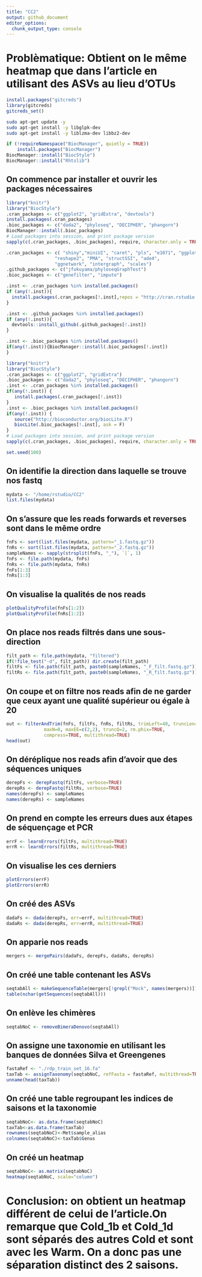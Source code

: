 ```yaml
---
title: "CC2"
output: github_document
editor_options: 
  chunk_output_type: console
---
```

# Problèmatique: Obtient on le même heatmap que dans l'article en utilisant des ASVs au lieu d'OTUs
```r
install.packages("gitcreds")
library(gitcreds)
gitcreds_set()
```

```bash
sudo apt-get update -y
sudo apt-get install -y libglpk-dev 
sudo apt-get install -y liblzma-dev libbz2-dev
```

```r
if (!requireNamespace("BiocManager", quietly = TRUE))
    install.packages("BiocManager")
BiocManager::install("BiocStyle")
BiocManager::install("Rhtslib")
```

## On commence par installer et ouvrir les packages nécessaires
```r
library("knitr")
library("BiocStyle")
.cran_packages <- c("ggplot2", "gridExtra", "devtools")
install.packages(.cran_packages) 
.bioc_packages <- c("dada2", "phyloseq", "DECIPHER", "phangorn")
BiocManager::install(.bioc_packages)
# Load packages into session, and print package version
sapply(c(.cran_packages, .bioc_packages), require, character.only = TRUE)
```


```r
.cran_packages <- c( "shiny","miniUI", "caret", "pls", "e1071", "ggplot2", "randomForest", "dplyr", "ggrepel", "nlme", "devtools",
                  "reshape2", "PMA", "structSSI", "ade4",
                  "ggnetwork", "intergraph", "scales")
.github_packages <- c("jfukuyama/phyloseqGraphTest")
.bioc_packages <- c("genefilter", "impute")
```


```r
.inst <- .cran_packages %in% installed.packages()
if (any(!.inst)){
  install.packages(.cran_packages[!.inst],repos = "http://cran.rstudio.com/")
}
```


```r
.inst <- .github_packages %in% installed.packages()
if (any(!.inst)){
  devtools::install_github(.github_packages[!.inst])
}
```

```r
.inst <- .bioc_packages %in% installed.packages()
if(any(!.inst)){BiocManager::install(.bioc_packages[!.inst])
}
```

```r
library("knitr")
library("BiocStyle")
.cran_packages <- c("ggplot2", "gridExtra")
.bioc_packages <- c("dada2", "phyloseq", "DECIPHER", "phangorn")
.inst <- .cran_packages %in% installed.packages()
if(any(!.inst)) {
   install.packages(.cran_packages[!.inst])
}
.inst <- .bioc_packages %in% installed.packages()
if(any(!.inst)) {
   source("http://bioconductor.org/biocLite.R")
   biocLite(.bioc_packages[!.inst], ask = F)
}
# Load packages into session, and print package version
sapply(c(.cran_packages, .bioc_packages), require, character.only = TRUE)
```

```r
set.seed(100)
```

## On identifie la direction dans laquelle se trouve nos fastq
```r
mydata <- "/home/rstudio/CC2"  
list.files(mydata)
```

## On s'assure que les reads forwards et reverses sont dans le même ordre 
```r
fnFs <- sort(list.files(mydata, pattern="_1.fastq.gz"))
fnRs <- sort(list.files(mydata, pattern="_2.fastq.gz"))
sampleNames <- sapply(strsplit(fnFs, "_"), `[`, 1)
fnFs <- file.path(mydata, fnFs)
fnRs <- file.path(mydata, fnRs)
fnFs[1:3]
fnRs[1:3]
```

## On visualise la qualités de nos reads
```r
plotQualityProfile(fnFs[1:2])
plotQualityProfile(fnRs[1:2])
```

## On place nos reads filtrés dans une sous-direction
```r
filt_path <- file.path(mydata, "filtered") 
if(!file_test("-d", filt_path)) dir.create(filt_path)
filtFs <- file.path(filt_path, paste0(sampleNames, "_F_filt.fastq.gz"))
filtRs <- file.path(filt_path, paste0(sampleNames, "_R_filt.fastq.gz"))
```

## On coupe et on filtre nos reads afin de ne garder que ceux ayant une qualité supérieur ou égale à 20
```r
out <- filterAndTrim(fnFs, filtFs, fnRs, filtRs, trimLeft=40, truncLen=c(220,160),
              maxN=0, maxEE=c(2,2), truncQ=2, rm.phix=TRUE,
              compress=TRUE, multithread=TRUE) 
head(out)
```

## On déréplique nos reads afin d'avoir que des séquences uniques
```r
derepFs <- derepFastq(filtFs, verbose=TRUE)
derepRs <- derepFastq(filtRs, verbose=TRUE)
names(derepFs) <- sampleNames
names(derepRs) <- sampleNames
```

## On prend en compte les erreurs dues aux étapes de séquençage et PCR
```r
errF <- learnErrors(filtFs, multithread=TRUE)
errR <- learnErrors(filtRs, multithread=TRUE)
```

## On visualise les ces derniers
```r
plotErrors(errF)
plotErrors(errR)
```

## On créé des ASVs
```r
dadaFs <- dada(derepFs, err=errF, multithread=TRUE)
dadaRs <- dada(derepRs, err=errR, multithread=TRUE)
```

## On apparie nos reads
```r
mergers <- mergePairs(dadaFs, derepFs, dadaRs, derepRs)
```

## On créé une table contenant les ASVs
```r
seqtabAll <- makeSequenceTable(mergers[!grepl("Mock", names(mergers))])
table(nchar(getSequences(seqtabAll)))
```

## On enlève les chimères
```r
seqtabNoC <- removeBimeraDenovo(seqtabAll)
```

## On assigne une taxonomie en utilisant les banques de données Silva et Greengenes
```r
fastaRef <- "./rdp_train_set_16.fa"
taxTab <- assignTaxonomy(seqtabNoC, refFasta = fastaRef, multithread=TRUE)
unname(head(taxTab))
``` 

## On créé une table regroupant les indices de saisons et la taxonomie
```r
seqtabNoC<- as.data.frame(seqtabNoC)
taxTab<-as.data.frame(taxTab)
rownames(seqtabNoC)<-Met$sample_alias
colnames(seqtabNoC)<-taxTab$Genus
```

## On créé un heatmap
```r
seqtabNoC<- as.matrix(seqtabNoC)
heatmap(seqtabNoC, scale="column")
```

# Conclusion: on obtient un heatmap différent de celui de l'article.On remarque que Cold_1b et Cold_1d sont séparés des autres Cold et sont avec les Warm. On a donc pas une séparation distinct des 2 saisons. 
